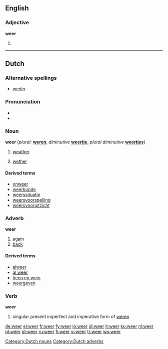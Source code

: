 ==English==

===Adjective===
'''weer'''

# {{comparative of|[[wee]]|lang=English|POS=adjective}}

----

==Dutch==

===Alternative spellings===
* [[weder]]

===Pronunciation===
*{{audio|Nl-weer.ogg|audio}}
*{{IPA|/weːr/}}

===Noun===
'''weer'''  (''plural:'' '''[[weren]]''', ''diminutive'' '''[[weertje]]''', ''plural diminutive'' '''[[weertjes]]''')

# {{n}} [[weather]]
# {{m}} [[wether]]

====Derived terms====
* [[onweer]]
* [[weerkunde]]
* [[weerssituatie]]
* [[weersvoorspelling]]
* [[weersvooruitzicht]]

===Adverb===
'''weer'''

# [[again]]
# [[back]]

====Derived terms====
* [[alweer]]
* [[al weer]]
* [[heen en weer]]
* [[weergeven]]

===Verb===
'''weer'''

# singular present imperfect and imperative form of [[weren]]

[[Category:Dutch nouns]]
[[Category:Dutch adverbs]]

[[de:weer]]
[[el:weer]]
[[fr:weer]]
[[fy:weer]]
[[io:weer]]
[[id:weer]]
[[it:weer]]
[[ku:weer]]
[[nl:weer]]
[[pl:weer]]
[[pt:weer]]
[[ru:weer]]
[[fi:weer]]
[[vi:weer]]
[[tr:weer]]
[[wo:weer]]